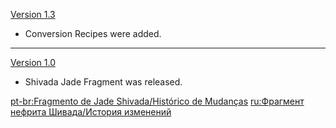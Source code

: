 {{Change History/Header}}
[[Version 1.3]]
*Conversion Recipes were added.
----
[[Version 1.0]]
*Shivada Jade Fragment was released.
<noinclude>


[[pt-br:Fragmento de Jade Shivada/Histórico de Mudanças]]
[[ru:Фрагмент нефрита Шивада/История изменений]]
</noinclude>